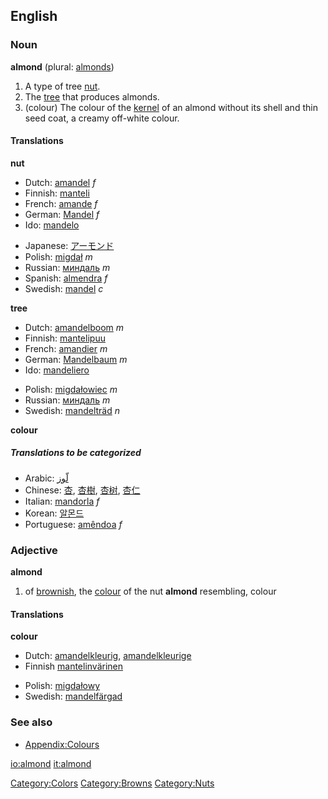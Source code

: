 ==English==

===Noun===
'''almond''' (plural: [[almonds]])

#<!--DefA-->A type of tree [[nut]].
#<!--DefB-->The [[tree]] that produces almonds.
#<!--DefC-->(colour) The colour of the [[kernel]] of an almond without its shell and thin seed coat, a creamy off-white colour.

<!-- Maybe somebody would like to add a colour patch? There is one that I have moved to talk, but the colour is completely wrong-->

====Translations====
<!--DefA-->'''nut'''
{{top}}
*Dutch: [[amandel]] ''f''
*Finnish: [[manteli]]
*French: [[amande]] ''f''
*German: [[Mandel]] ''f''
*Ido: [[mandelo]]
{{mid}}
*Japanese: [[アーモンド]]
*Polish: [[migdał]] ''m''
*Russian: [[миндаль]] ''m''
*Spanish: [[almendra]] ''f''
*Swedish: [[mandel]] ''c''
{{bottom}}

<!--DefB-->'''tree'''
{{top}}
*Dutch: [[amandelboom]] ''m''
*Finnish: [[mantelipuu]]
*French: [[amandier]] ''m''
*German: [[Mandelbaum]] ''m''
*Ido: [[mandeliero]]
{{mid}}
*Polish: [[migdałowiec]] ''m''
*Russian: [[миндаль]] ''m''
*Swedish: [[mandelträd]] ''n''
{{bottom}}

<!--DefC-->'''colour'''
{{top}}
{{mid}}
{{bottom}}

=====Translations to be categorized=====
{{checktrans}}
<!--Remove this section once all of the translations below have been moved into the tables above.-->
*Arabic: [[لّوز]]
*Chinese: [[杏]], [[杏樹]], [[杏树]], [[杏仁]]
*Italian: [[mandorla]] ''f''
*Korean: [[알몬드]]
*Portuguese: [[amêndoa]] ''f''

===Adjective===
'''almond'''

#<!--DefD-->of [[brownish]], the [[colour]] of the nut '''almond''' resembling, colour

====Translations====
<!--DefD-->'''colour'''
{{top}}
*Dutch: [[amandelkleurig]], [[amandelkleurige]]
*Finnish [[mantelinvärinen]]
{{mid}}
*Polish: [[migdałowy]]
*Swedish: [[mandelfärgad]]
{{bottom}}

===See also===
*[[Wiktionary_Appendix:Colours|Appendix:Colours]]

[[Category:Colors]]
[[Category:Browns]]
[[Category:Nuts]]

[[io:almond]]
[[it:almond]]